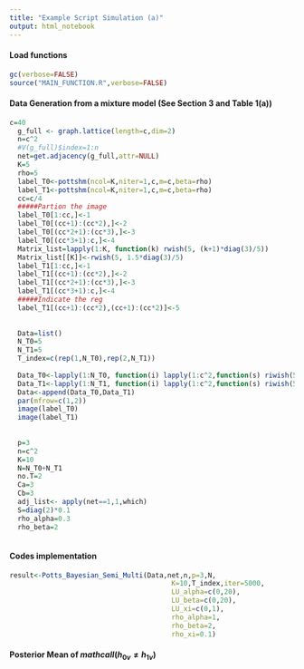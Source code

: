 ```yaml
---
title: "Example Script Simulation (a)"
output: html_notebook
---
```


#### Load functions
```r
gc(verbose=FALSE)
source("MAIN_FUNCTION.R",verbose=FALSE)
```

#### Data Generation from a mixture model (See Section 3 and Table 1(a))
```r
c=40
  g_full <- graph.lattice(length=c,dim=2)
  n=c^2
  #V(g_full)$index=1:n
  net=get.adjacency(g_full,attr=NULL)
  K=5
  rho=5
  label_T0<-pottshm(ncol=K,niter=1,c,m=c,beta=rho)
  label_T1<-pottshm(ncol=K,niter=1,c,m=c,beta=rho)
  cc=c/4
  #####Partion the image
  label_T0[1:cc,]<-1
  label_T0[(cc+1):(cc*2),]<-2
  label_T0[(cc*2+1):(cc*3),]<-3
  label_T0[(cc*3+1):c,]<-4
  Matrix_list=lapply(1:K, function(k) rwish(5, (k+1)*diag(3)/5))
  Matrix_list[[K]]<-rwish(5, 1.5*diag(3)/5)
  label_T1[1:cc,]<-1
  label_T1[(cc+1):(cc*2),]<-2
  label_T1[(cc*2+1):(cc*3),]<-3
  label_T1[(cc*3+1):c,]<-4
  #####Indicate the reg
  label_T1[(cc+1):(cc*2),(cc+1):(cc*2)]<-5
  
  
  Data=list()
  N_T0=5
  N_T1=5
  T_index=c(rep(1,N_T0),rep(2,N_T1))
  
  Data_T0<-lapply(1:N_T0, function(i) lapply(1:c^2,function(s) riwish(5,Matrix_list[[label_T0[s]]])))
  Data_T1<-lapply(1:N_T1, function(i) lapply(1:c^2,function(s) riwish(5,Matrix_list[[label_T1[s]]])))
  Data<-append(Data_T0,Data_T1)
  par(mfrow=c(1,2))
  image(label_T0)
  image(label_T1)
  
  
  p=3
  n=c^2
  K=10
  N=N_T0+N_T1
  no.T=2
  Ca=3
  Cb=3
  adj_list<- apply(net==1,1,which)
  S=diag(2)*0.1
  rho_alpha=0.3
  rho_beta=2
  
```

#### Codes implementation
```r
result<-Potts_Bayesian_Semi_Multi(Data,net,n,p=3,N,
                                        K=10,T_index,iter=5000,
                                        LU_alpha=c(0,20), 
                                        LU_beta=c(0,20), 
                                        LU_xi=c(0,1),
                                        rho_alpha=1,
                                        rho_beta=2,
                                        rho_xi=0.1)
```

#### Posterior Mean of $mathcal{I}(h_{0v}\not=h_{1v})$
```r

```






